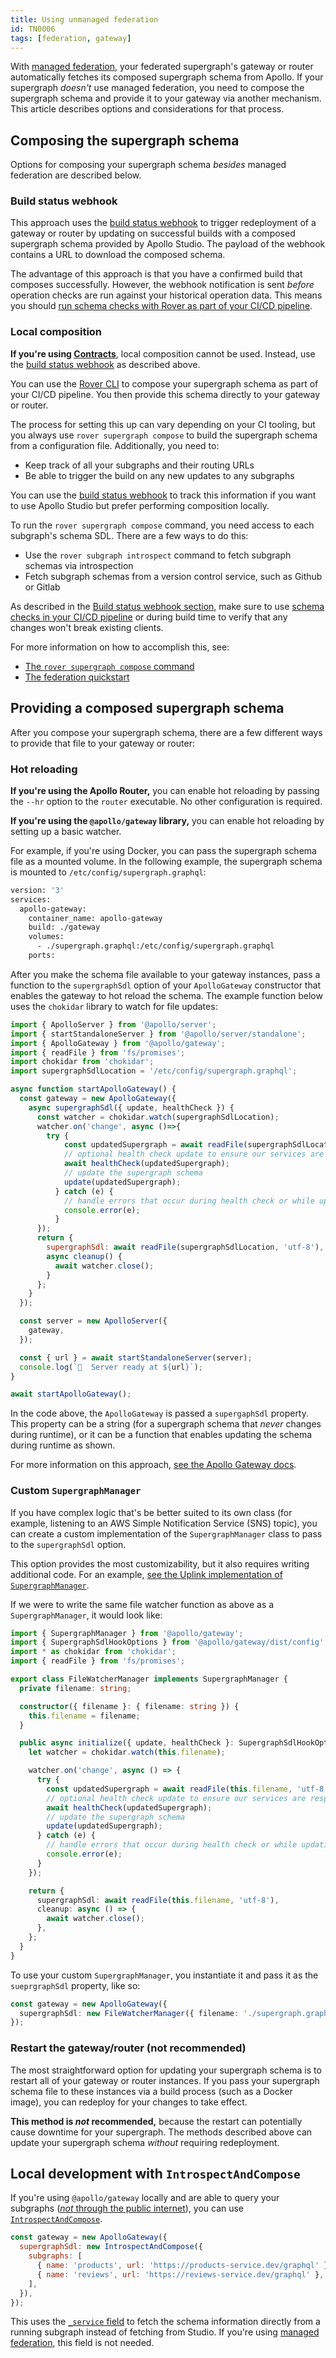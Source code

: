 ```yaml
---
title: Using unmanaged federation
id: TN0006
tags: [federation, gateway]
---
```


With [managed federation](/federation/managed-federation/overview/), your federated supergraph's gateway or router automatically fetches its composed supergraph schema from Apollo. If your supergraph _doesn't_ use managed federation, you need to compose the supergraph schema and provide it to your gateway via another mechanism. This article describes options and considerations for that process.

## Composing the supergraph schema

Options for composing your supergraph schema _besides_ managed federation are described below.

### Build status webhook

This approach uses the [build status webhook](/studio/build-status-notification) to trigger redeployment of a gateway or router by updating on successful builds with a composed supergraph schema provided by Apollo Studio. The payload of the webhook contains a URL to download the composed schema.

The advantage of this approach is that you have a confirmed build that composes successfully. However, the webhook notification is sent _before_ operation checks are run against your historical operation data. This means you should [run schema checks with Rover as part of your CI/CD pipeline](/rover/commands/subgraphs/#checking-subgraph-schema-changes).

### Local composition

**If you're using [Contracts](/studio/contracts/)**, local composition cannot be used. Instead, use the [build status webhook](#build-status-webhook) as described above.

You can use the [Rover CLI](/rover/) to compose your supergraph schema as part of your CI/CD pipeline. You then provide this schema directly to your gateway or router.

The process for setting this up can vary depending on your CI tooling, but you always use `rover supergraph compose` to build the supergraph schema from a configuration file. Additionally, you need to:

- Keep track of all your subgraphs and their routing URLs
- Be able to trigger the build on any new updates to any subgraphs

You can use the [build status webhook](/studio/build-status-notification) to track this information if you want to use Apollo Studio but prefer performing composition locally.

To run the `rover supergraph compose` command, you need access to each subgraph's schema SDL. There are a few ways to do this:

- Use the `rover subgraph introspect` command to fetch subgraph schemas via introspection
- Fetch subgraph schemas from a version control service, such as Github or Gitlab

As described in the [Build status webhook section](#build-status-webhook), make sure to use [schema checks in your CI/CD pipeline](/rover/commands/subgraphs/#checking-subgraph-schema-changes) or during build time to verify that any changes won't break existing clients.

For more information on how to accomplish this, see:

- [The `rover supergraph compose` command](/rover/commands/supergraphs#supergraph-compose)
- [The federation quickstart](/federation/quickstart/local-composition)

## Providing a composed supergraph schema

After you compose your supergraph schema, there are a few different ways to provide that file to your gateway or router:

### Hot reloading

**If you're using the Apollo Router,** you can enable hot reloading by passing the `--hr` option to the `router` executable. No other configuration is required.

**If you're using the `@apollo/gateway` library,** you can enable hot reloading by setting up a basic watcher.

For example, if you're using Docker, you can pass the supergraph schema file as a mounted volume. In the following example, the supergraph schema is mounted to `/etc/config/supergraph.graphql`:

```Dockerfile
version: '3'
services:
  apollo-gateway:
    container_name: apollo-gateway
    build: ./gateway
    volumes:
      - ./supergraph.graphql:/etc/config/supergraph.graphql
    ports:
```

After you make the schema file available to your gateway instances, pass a function to the `supergraphSdl` option of your `ApolloGateway` constructor that enables the gateway to hot reload the schema. The example function below uses the `chokidar` library to watch for file updates:

```js
import { ApolloServer } from '@apollo/server';
import { startStandaloneServer } from '@apollo/server/standalone';
import { ApolloGateway } from '@apollo/gateway';
import { readFile } from 'fs/promises';
import chokidar from 'chokidar';
import supergraphSdlLocation = '/etc/config/supergraph.graphql';

async function startApolloGateway() {
  const gateway = new ApolloGateway({
    async supergraphSdl({ update, healthCheck }) {
      const watcher = chokidar.watch(supergraphSdlLocation);
      watcher.on('change', async ()=>{
        try {
            const updatedSupergraph = await readFile(supergraphSdlLocation, 'utf-8');
            // optional health check update to ensure our services are responsive
            await healthCheck(updatedSupergraph);
            // update the supergraph schema
            update(updatedSupergraph);
          } catch (e) {
            // handle errors that occur during health check or while updating the supergraph schema
            console.error(e);
          }
      });
      return {
        supergraphSdl: await readFile(supergraphSdlLocation, 'utf-8'),
        async cleanup() {
          await watcher.close();
        }
      };
    }
  });

  const server = new ApolloServer({
    gateway,
  });

  const { url } = await startStandaloneServer(server);
  console.log(`🚀  Server ready at ${url}`);
}

await startApolloGateway();
```

In the code above, the `ApolloGateway` is passed a `supergaphSdl` property. This property can be a string (for a supergraph schema that _never_ changes during runtime), or it can be a function that enables updating the schema during runtime as shown.

For more information on this approach, [see the Apollo Gateway docs](/federation/gateway/#updating-the-supergraph-schema).

### Custom `SupergraphManager`

If you have complex logic that's be better suited to its own class (for example, listening to an AWS Simple Notification Service (SNS) topic), you can create a custom implementation of the `SupergraphManager` class to pass to the `supergraphSdl` option.

This option provides the most customizability, but it also requires writing additional code. For an example, [see the Uplink implementation of `SupergraphManager`](https://github.com/apollographql/federation/blob/main/gateway-js/src/supergraphManagers/UplinkSupergraphManager/index.ts).

If we were to write the same file watcher function as above as a `SupergraphManager`, it would look like:

```ts
import { SupergraphManager } from '@apollo/gateway';
import { SupergraphSdlHookOptions } from '@apollo/gateway/dist/config';
import * as chokidar from 'chokidar';
import { readFile } from 'fs/promises';

export class FileWatcherManager implements SupergraphManager {
  private filename: string;

  constructor({ filename }: { filename: string }) {
    this.filename = filename;
  }

  public async initialize({ update, healthCheck }: SupergraphSdlHookOptions) {
    let watcher = chokidar.watch(this.filename);

    watcher.on('change', async () => {
      try {
        const updatedSupergraph = await readFile(this.filename, 'utf-8');
        // optional health check update to ensure our services are responsive
        await healthCheck(updatedSupergraph);
        // update the supergraph schema
        update(updatedSupergraph);
      } catch (e) {
        // handle errors that occur during health check or while updating the supergraph schema
        console.error(e);
      }
    });

    return {
      supergraphSdl: await readFile(this.filename, 'utf-8'),
      cleanup: async () => {
        await watcher.close();
      },
    };
  }
}
```

To use your custom `SupergraphManager`, you instantiate it and pass it as the `sueprgraphSdl` property, like so:

```ts
const gateway = new ApolloGateway({
  supergraphSdl: new FileWatcherManager({ filename: './supergraph.graphql' }),
});
```

### Restart the gateway/router (not recommended)

The most straightforward option for updating your supergraph schema is to restart all of your gateway or router instances. If you pass your supergraph schema file to these instances via a build process (such as a Docker image), you can redeploy for your changes to take effect.

**This method is _not_ recommended,** because the restart can potentially cause downtime for your supergraph. The methods described above can update your supergraph schema _without_ requiring redeployment.

## Local development with `IntrospectAndCompose`

If you're using `@apollo/gateway` locally and are able to query your subgraphs ([_not_ through the public internet](/enterprise-guide/graph-security/#only-allow-the-gateway-to-query-subgraphs-directly)), you can use [`IntrospectAndCompose`](/federation/api/apollo-gateway/#class-introspectandcompose).

```javascript
const gateway = new ApolloGateway({
  supergraphSdl: new IntrospectAndCompose({
    subgraphs: [
      { name: 'products', url: 'https://products-service.dev/graphql' },
      { name: 'reviews', url: 'https://reviews-service.dev/graphql' },
    ],
  }),
});
```

This uses the [`_service` field](/federation/subgraph-spec#enhanced-introspection-with-query_service) to fetch the schema information directly from a running subgraph instead of fetching from Studio. If you're using [managed federation](/federation/managed-federation/overview/), this field is not needed.
